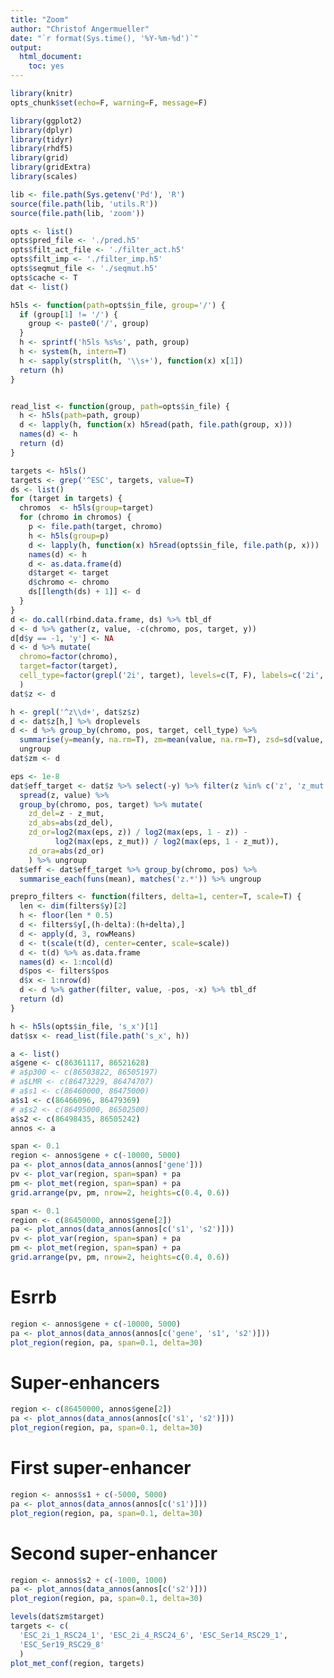 ```yaml
---
title: "Zoom"
author: "Christof Angermueller"
date: "`r format(Sys.time(), '%Y-%m-%d')`"
output:
  html_document:
    toc: yes
---
```


```r
library(knitr)
opts_chunk$set(echo=F, warning=F, message=F)
```

```r
library(ggplot2)
library(dplyr)
library(tidyr)
library(rhdf5)
library(grid)
library(gridExtra)
library(scales)

lib <- file.path(Sys.getenv('Pd'), 'R')
source(file.path(lib, 'utils.R'))
source(file.path(lib, 'zoom'))
```

```r
opts <- list()
opts$pred_file <- './pred.h5'
opts$filt_act_file <- './filter_act.h5'
opts$filt_imp <- './filter_imp.h5'
opts$seqmut_file <- './seqmut.h5'
opts$cache <- T
dat <- list()
```

```r
h5ls <- function(path=opts$in_file, group='/') {
  if (group[1] != '/') {
    group <- paste0('/', group)
  }
  h <- sprintf('h5ls %s%s', path, group)
  h <- system(h, intern=T)
  h <- sapply(strsplit(h, '\\s+'), function(x) x[1])
  return (h)
}


read_list <- function(group, path=opts$in_file) {
  h <- h5ls(path=path, group)
  d <- lapply(h, function(x) h5read(path, file.path(group, x)))
  names(d) <- h
  return (d)
}
```

```r
targets <- h5ls()
targets <- grep('^ESC', targets, value=T)
ds <- list()
for (target in targets) {
  chromos  <- h5ls(group=target)
  for (chromo in chromos) {
    p <- file.path(target, chromo)
    h <- h5ls(group=p)
    d <- lapply(h, function(x) h5read(opts$in_file, file.path(p, x)))
    names(d) <- h
    d <- as.data.frame(d)
    d$target <- target
    d$chromo <- chromo
    ds[[length(ds) + 1]] <- d
  }
}
d <- do.call(rbind.data.frame, ds) %>% tbl_df
d <- d %>% gather(z, value, -c(chromo, pos, target, y))
d[d$y == -1, 'y'] <- NA
d <- d %>% mutate(
  chromo=factor(chromo),
  target=factor(target),
  cell_type=factor(grepl('2i', target), levels=c(T, F), labels=c('2i', 'serum'))
  )
dat$z <- d
```

```r
h <- grepl('^z\\d+', dat$z$z)
d <- dat$z[h,] %>% droplevels
d <- d %>% group_by(chromo, pos, target, cell_type) %>%
  summarise(y=mean(y, na.rm=T), zm=mean(value, na.rm=T), zsd=sd(value, na.rm=T)) %>%
  ungroup
dat$zm <- d
```

```r
eps <- 1e-8
dat$eff_target <- dat$z %>% select(-y) %>% filter(z %in% c('z', 'z_mut')) %>%
  spread(z, value) %>%
  group_by(chromo, pos, target) %>% mutate(
    zd_del=z - z_mut,
    zd_abs=abs(zd_del),
    zd_or=log2(max(eps, z)) / log2(max(eps, 1 - z)) -
          log2(max(eps, z_mut)) / log2(max(eps, 1 - z_mut)),
    zd_ora=abs(zd_or)
    ) %>% ungroup
dat$eff <- dat$eff_target %>% group_by(chromo, pos) %>%
  summarise_each(funs(mean), matches('z.*')) %>% ungroup
```

```r
prepro_filters <- function(filters, delta=1, center=T, scale=T) {
  len <- dim(filters$y)[2]
  h <- floor(len * 0.5)
  d <- filters$y[,(h-delta):(h+delta),]
  d <- apply(d, 3, rowMeans)
  d <- t(scale(t(d), center=center, scale=scale))
  d <- t(d) %>% as.data.frame
  names(d) <- 1:ncol(d)
  d$pos <- filters$pos
  d$x <- 1:nrow(d)
  d <- d %>% gather(filter, value, -pos, -x) %>% tbl_df
  return (d)
}

h <- h5ls(opts$in_file, 's_x')[1]
dat$sx <- read_list(file.path('s_x', h))
```





```r
a <- list()
a$gene <- c(86361117, 86521628)
# a$p300 <- c(86503822, 86505197)
# a$LMR <- c(86473229, 86474707)
# a$s1 <- c(86460000, 86475000)
a$s1 <- c(86466096, 86479369)
# a$s2 <- c(86495000, 86502500)
a$s2 <- c(86498435, 86505242)
annos <- a
```

```r
span <- 0.1
region <- annos$gene + c(-10000, 5000)
pa <- plot_annos(data_annos(annos['gene']))
pv <- plot_var(region, span=span) + pa
pm <- plot_met(region, span=span) + pa
grid.arrange(pv, pm, nrow=2, heights=c(0.4, 0.6))
```

```r
span <- 0.1
region <- c(86450000, annos$gene[2])
pa <- plot_annos(data_annos(annos[c('s1', 's2')]))
pv <- plot_var(region, span=span) + pa
pm <- plot_met(region, span=span) + pa
grid.arrange(pv, pm, nrow=2, heights=c(0.4, 0.6))
```

# Esrrb

```r
region <- annos$gene + c(-10000, 5000)
pa <- plot_annos(data_annos(annos[c('gene', 's1', 's2')]))
plot_region(region, pa, span=0.1, delta=30)
```

# Super-enhancers

```r
region <- c(86450000, annos$gene[2])
pa <- plot_annos(data_annos(annos[c('s1', 's2')]))
plot_region(region, pa, span=0.1, delta=30)
```

# First super-enhancer

```r
region <- annos$s1 + c(-5000, 5000)
pa <- plot_annos(data_annos(annos[c('s1')]))
plot_region(region, pa, span=0.1, delta=30)
```

# Second super-enhancer

```r
region <- annos$s2 + c(-1000, 1000)
pa <- plot_annos(data_annos(annos[c('s2')]))
plot_region(region, pa, span=0.1, delta=30)
```

```r
levels(dat$zm$target)
targets <- c(
  'ESC_2i_1_RSC24_1', 'ESC_2i_4_RSC24_6', 'ESC_Ser14_RSC29_1',
  'ESC_Ser19_RSC29_8'
  )
plot_met_conf(region, targets)
```
